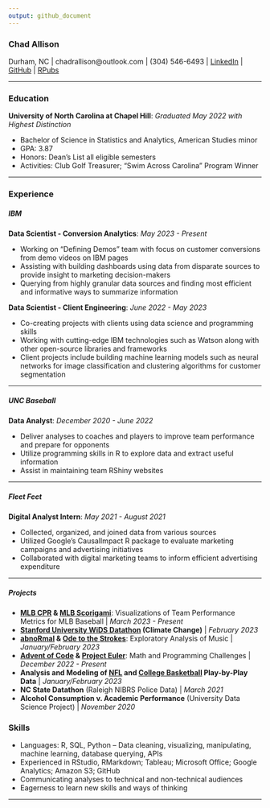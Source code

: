 ```yaml
---
output: github_document
---
```


### Chad Allison

Durham, NC | chadrallison@outlook.com | (304) 546-6493 | [LinkedIn](https://www.linkedin.com/in/chad-allison-8808a31a0/){target="_blank"} | [GitHub](https://github.com/chadallison){target="_blank"} | [RPubs](https://rpubs.com/chadallison){target="_blank"}

___

### **Education**

**University of North Carolina at Chapel Hill**: *Graduated May 2022 with Highest Distinction*

- Bachelor of Science in Statistics and Analytics, American Studies minor
- GPA: 3.87
- Honors: Dean's List all eligible semesters
- Activities: Club Golf Treasurer; "Swim Across Carolina" Program Winner

___

### **Experience**

##### **IBM**

**Data Scientist - Conversion Analytics**: *May 2023 - Present*

- Working on "Defining Demos" team with focus on customer conversions from demo videos on IBM pages
- Assisting with building dashboards using data from disparate sources to provide insight to marketing decision-makers
- Querying from highly granular data sources and finding most efficient and informative ways to summarize information

**Data Scientist - Client Engineering**: *June 2022 - May 2023*

- Co-creating projects with clients using data science and programming skills
- Working with cutting-edge IBM technologies such as Watson along with other open-source libraries and frameworks
- Client projects include building machine learning models such as neural networks for image classification and clustering algorithms for customer segmentation

___

##### **UNC Baseball**

**Data Analyst**: *December 2020 - June 2022*

- Deliver analyses to coaches and players to improve team performance and prepare for opponents
- Utilize programming skills in R to explore data and extract useful information
- Assist in maintaining team RShiny websites

___

##### **Fleet Feet**

**Digital Analyst Intern**: *May 2021 - August 2021*

- Collected, organized, and joined data from various sources
- Utilized Google's CausalImpact R package to evaluate marketing campaigns and advertising initiatives
- Collaborated with digital marketing teams to inform efficient advertising expenditure

___

##### **Projects**

- **[MLB CPR](https://github.com/chadallison/mlb_cpr){target="_blank"} & [MLB Scorigami](https://rpubs.com/chadallison/mlb_scorigami){target="_blank"}**: Visualizations of Team Performance Metrics for MLB Baseball | *March 2023 - Present*
- **[Stanford University WiDS Datathon](https://github.com/chadallison/wids_datathon_2023){target="_blank"} (Climate Change)** | *February 2023*
- **[abnoRmal](https://github.com/chadallison/abnoRmal){target="_blank"} & [Ode to the Strokes](https://rpubs.com/chadallison/ode_strokes){target="_blank"}**: Exploratory Analysis of Music | *January/February 2023*
- **[Advent of Code](https://github.com/chadallison/advent_of_code_2022){target="_blank"} & [Project Euler](https://github.com/chadallison/project_euler){target="_blank"}**: Math and Programming Challenges | *December 2022 - Present*
- **Analysis and Modeling of [NFL](https://github.com/chadallison/nfl_modeling){target="_blank"} and [College Basketball](https://github.com/chadallison/hoopR){target="_blank"} Play-by-Play Data** | *January/February 2023*
- **NC State Datathon** (Raleigh NIBRS Police Data) | *March 2021*
- **Alcohol Consumption v. Academic Performance** (University Data Science Project) | *November 2020*

### **Skills**

- Languages: R, SQL, Python -- Data cleaning, visualizing, manipulating, machine learning, database querying, APIs
- Experienced in RStudio, RMarkdown; Tableau; Microsoft Office; Google Analytics; Amazon S3; GitHub
- Communicating analyses to technical and non-technical audiences
- Eagerness to learn new skills and ways of thinking

___































